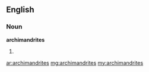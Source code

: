 ==English==

===Noun===
'''archimandrites'''

# {{plural of|[[archimandrite]]}}

[[ar:archimandrites]]
[[mg:archimandrites]]
[[my:archimandrites]]